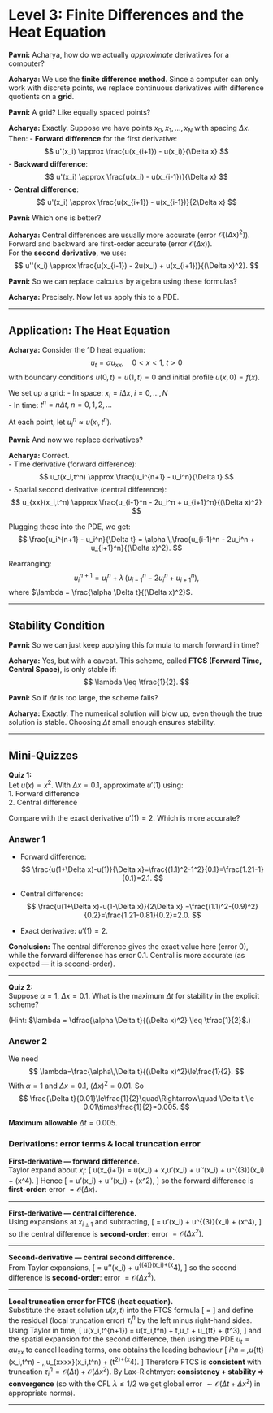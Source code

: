 # Level 3: Finite Differences and the Heat Equation

::: {.dialogue}
**Pavni:** Acharya, how do we actually *approximate* derivatives for a computer?

**Acharya:** We use the **finite difference method**. Since a computer can only work with discrete points, we replace continuous derivatives with difference quotients on a **grid**.

**Pavni:** A grid? Like equally spaced points?

**Acharya:** Exactly. Suppose we have points $x_0, x_1, \dots, x_N$ with spacing $\Delta x$. Then:
- **Forward difference** for the first derivative:
  $$
  u'(x_i) \approx \frac{u(x_{i+1}) - u(x_i)}{\Delta x}
  $$
- **Backward difference**:
  $$
  u'(x_i) \approx \frac{u(x_i) - u(x_{i-1})}{\Delta x}
  $$
- **Central difference**:
  $$
  u'(x_i) \approx \frac{u(x_{i+1}) - u(x_{i-1})}{2\Delta x}
  $$

**Pavni:** Which one is better?

**Acharya:** Central differences are usually more accurate (error $\mathcal{O}((\Delta x)^2)$). Forward and backward are first-order accurate (error $\mathcal{O}(\Delta x)$).  
For the **second derivative**, we use:
$$
u''(x_i) \approx \frac{u(x_{i-1}) - 2u(x_i) + u(x_{i+1})}{(\Delta x)^2}.
$$

**Pavni:** So we can replace calculus by algebra using these formulas?

**Acharya:** Precisely. Now let us apply this to a PDE.
:::

---

## Application: The Heat Equation

::: {.dialogue}
**Acharya:** Consider the 1D heat equation:
$$
u_t = \alpha u_{xx}, \quad 0 < x < 1,\; t>0
$$
with boundary conditions $u(0,t) = u(1,t) = 0$ and initial profile $u(x,0) = f(x)$.

We set up a grid:
- In space: $x_i = i\Delta x,\; i=0,\dots,N$  
- In time: $t^n = n\Delta t,\; n=0,1,2,\dots$

At each point, let $u_i^n \approx u(x_i,t^n)$.

**Pavni:** And now we replace derivatives?

**Acharya:** Correct.  
- Time derivative (forward difference):
  $$
  u_t(x_i,t^n) \approx \frac{u_i^{n+1} - u_i^n}{\Delta t}
  $$
- Spatial second derivative (central difference):
  $$
  u_{xx}(x_i,t^n) \approx \frac{u_{i-1}^n - 2u_i^n + u_{i+1}^n}{(\Delta x)^2}
  $$

Plugging these into the PDE, we get:
$$
\frac{u_i^{n+1} - u_i^n}{\Delta t} = \alpha \,\frac{u_{i-1}^n - 2u_i^n + u_{i+1}^n}{(\Delta x)^2}.
$$

Rearranging:
$$
u_i^{n+1} = u_i^n + \lambda\,(u_{i-1}^n - 2u_i^n + u_{i+1}^n),
$$
where $\lambda = \frac{\alpha \Delta t}{(\Delta x)^2}$.
:::

---

## Stability Condition

::: {.dialogue}
**Pavni:** So we can just keep applying this formula to march forward in time?

**Acharya:** Yes, but with a caveat. This scheme, called **FTCS (Forward Time, Central Space)**, is only stable if:
$$
\lambda \leq \tfrac{1}{2}.
$$

**Pavni:** So if $\Delta t$ is too large, the scheme fails?

**Acharya:** Exactly. The numerical solution will blow up, even though the true solution is stable. Choosing $\Delta t$ small enough ensures stability.
:::

---

## Mini-Quizzes
::: {.quiz}
**Quiz 1:**  
Let $u(x) = x^2$. With $\Delta x = 0.1$, approximate $u'(1)$ using:  
1. Forward difference  
2. Central difference  

Compare with the exact derivative $u'(1) = 2$. Which is more accurate?
:::

::: {.callout-tip collapse=true}
### Answer 1

- Forward difference:
  $$
  \frac{u(1+\Delta x)-u(1)}{\Delta x}=\frac{(1.1)^2-1^2}{0.1}=\frac{1.21-1}{0.1}=2.1.
  $$

- Central difference:
  $$
  \frac{u(1+\Delta x)-u(1-\Delta x)}{2\Delta x}
  =\frac{(1.1)^2-(0.9)^2}{0.2}=\frac{1.21-0.81}{0.2}=2.0.
  $$

- Exact derivative: $u'(1)=2$.

**Conclusion:** The central difference gives the exact value here (error $0$), while the forward difference has error $0.1$. Central is more accurate (as expected — it is second-order).
:::

---

::: {.quiz}
**Quiz 2:**  
Suppose $\alpha = 1$, $\Delta x = 0.1$. What is the maximum $\Delta t$ for stability in the explicit scheme?  

(Hint: $\lambda = \dfrac{\alpha \Delta t}{(\Delta x)^2} \leq \tfrac{1}{2}$.)
:::

::: {.callout-tip collapse=true}
### Answer 2

We need
$$
\lambda=\frac{\alpha\,\Delta t}{(\Delta x)^2}\le\frac{1}{2}.
$$
With $\alpha=1$ and $\Delta x=0.1$, $(\Delta x)^2=0.01$. So
$$
\frac{\Delta t}{0.01}\le\frac{1}{2}\quad\Rightarrow\quad
\Delta t \le 0.01\times\frac{1}{2}=0.005.
$$

**Maximum allowable** $\displaystyle \Delta t = 0.005$.
:::
::: {.callout-note collapse=true}
### Derivations: error terms & local truncation error

**First-derivative — forward difference.**  
Taylor expand about $x_i$:
\[
u(x_{i+1}) = u(x_i) + \Delta x\,u'(x_i) + \tfrac{(\Delta x)^2}{2}u''(x_i) + \tfrac{(\Delta x)^3}{6}u^{(3)}(x_i) + \mathcal{O}(\Delta x^4).
\]
Hence
\[
\frac{u(x_{i+1})-u(x_i)}{\Delta x} = u'(x_i) + \tfrac{\Delta x}{2}u''(x_i) + \mathcal{O}(\Delta x^2),
\]
so the forward difference is **first-order**: error $= \mathcal{O}(\Delta x)$.

---

**First-derivative — central difference.**  
Using expansions at $x_{i\pm1}$ and subtracting,
\[
\frac{u(x_{i+1})-u(x_{i-1})}{2\Delta x}
= u'(x_i) + \tfrac{(\Delta x)^2}{6}u^{(3)}(x_i) + \mathcal{O}(\Delta x^4),
\]
so the central difference is **second-order**: error $= \mathcal{O}(\Delta x^2)$.

---

**Second-derivative — central second difference.**  
From Taylor expansions,
\[
\frac{u(x_{i-1})-2u(x_i)+u(x_{i+1})}{(\Delta x)^2}
= u''(x_i) + \tfrac{(\Delta x)^2}{12}u^{(4)}(x_i)+\mathcal{O}(\Delta x^4),
\]
so the second difference is **second-order**: error $= \mathcal{O}(\Delta x^2)$.

---

**Local truncation error for FTCS (heat equation).**  
Substitute the exact solution $u(x,t)$ into the FTCS formula
\[
\frac{u(x_i,t^{n+1})-u(x_i,t^n)}{\Delta t}
= \alpha\frac{u(x_{i-1},t^n)-2u(x_i,t^n)+u(x_{i+1},t^n)}{(\Delta x)^2}
\]
and define the residual (local truncation error) $\tau_i^n$ by the left minus right-hand sides. Using Taylor in time,
\[
u(x_i,t^{n+1}) = u(x_i,t^n) + \Delta t\,u_t + \tfrac{\Delta t^2}{2}u_{tt} + \mathcal{O}(\Delta t^3),
\]
and the spatial expansion for the second difference, then using the PDE $u_t=\alpha u_{xx}$ to cancel leading terms, one obtains the leading behaviour
\[
\tau_i^n = \tfrac{\Delta t}{2}\,u_{tt}(x_i,t^n) - \alpha\,\tfrac{(\Delta x)^2}{12}\,u_{xxxx}(x_i,t^n) + \mathcal{O}(\Delta t^2)+\mathcal{O}(\Delta x^4).
\]
Therefore FTCS is **consistent** with truncation $\tau_i^n = \mathcal{O}(\Delta t) + \mathcal{O}(\Delta x^2)$. By Lax–Richtmyer: **consistency + stability ⇒ convergence** (so with the CFL $\lambda\le 1/2$ we get global error $\sim \mathcal{O}(\Delta t + \Delta x^2)$ in appropriate norms).
:::

---
<!-- 
## In-class Exercise (compute & evaluate local truncation error)

**Problem.** Take the heat equation with $\alpha>0$ and the exact solution
$$
u(x,t) = \sin(\pi x)\,e^{-\pi^2\alpha t}
$$
on $0\le x\le1$ (this satisfies homogeneous Dirichlet BCs). For the FTCS scheme with time step $\Delta t$ and space step $\Delta x$:

1. Derive the leading-order local truncation error $\tau_i^n$ at grid point $(x_i,t^n)$ (use the formula above).
2. Evaluate the leading terms explicitly for this $u$ (express in terms of $\alpha$, $\Delta t$, $\Delta x$, and trigonometric factors).
3. Numerically evaluate $\tau$ at $x_i=0.5$, $t^n=0$, with $\alpha=1$, $\Delta x=0.1$, $\Delta t=0.005$.

::: {.callout-tip collapse=true}
### Solution — worked steps

**1. Leading-order form.** From the derivation:
$$
\tau_i^n \approx \tfrac{\Delta t}{2}\,u_{tt}(x_i,t^n) - \alpha\,\tfrac{(\Delta x)^2}{12}\,u_{xxxx}(x_i,t^n).
$$

**2. Compute derivatives for $u(x,t)=\sin(\pi x)e^{-\pi^2\alpha t}$.**

- First, note $u_t = -\pi^2\alpha\,\sin(\pi x)e^{-\pi^2\alpha t}$, so
  $$
  u_{tt} = (\!-\pi^2\alpha\!)^2 \sin(\pi x)e^{-\pi^2\alpha t} = \pi^4\alpha^2 \sin(\pi x)e^{-\pi^2\alpha t}.
  $$

- For spatial derivatives, $\partial_x^4\sin(\pi x)=\pi^4\sin(\pi x)$, so
  $$
  u_{xxxx} = \pi^4\sin(\pi x)e^{-\pi^2\alpha t}.
  $$

Substitute into $\tau$:
$$
\tau_i^n \approx \left(\tfrac{\Delta t}{2}\,\pi^4\alpha^2 \;-\; \alpha\,\tfrac{(\Delta x)^2}{12}\,\pi^4\right)\sin(\pi x_i)\,e^{-\pi^2\alpha t^n}.
$$

Factor $\pi^4\sin(\pi x_i)e^{-\pi^2\alpha t^n}$:
$$
\tau_i^n \approx \pi^4\sin(\pi x_i)e^{-\pi^2\alpha t^n}\left(\tfrac{\alpha^2\Delta t}{2} - \alpha\,\tfrac{(\Delta x)^2}{12}\right).
$$

**3. Numeric evaluation at $x_i=0.5$, $t^n=0$, $\alpha=1$, $\Delta x=0.1$, $\Delta t=0.005$.**

Compute factors:
- $\sin(\pi x_i)=\sin(\pi/2)=1$.
- $e^{-\pi^2\alpha t^n}=e^{0}=1$.
- $\pi^4 \approx 97.4091$.

Now compute the parenthesis:
$$
\tfrac{\alpha^2\Delta t}{2} - \alpha\,\tfrac{(\Delta x)^2}{12}
= \tfrac{1\times 0.005}{2} - \tfrac{1\times 0.01}{12}
= 0.0025 - 0.0008333333 = 0.0016666667.
$$

Hence
$$
\tau \approx \pi^4 \times 1 \times 1 \times 0.0016666667
\approx 97.4091 \times 0.0016666667
\approx 0.1623485.
$$

So the leading-order truncation error at that grid point is approximately $\boxed{1.62\times 10^{-1}}$ (note: this is the residual value of substituting the exact solution into the discrete formula; the global error will be smaller when the scheme is stable and $\Delta x,\Delta t$ are refined).

**Comment:** If you make $\Delta x$ smaller (e.g. 0.05) and reduce $\Delta t$ accordingly (e.g. to respect CFL), this $\tau$ will decrease roughly like $\mathcal{O}(\Delta t + \Delta x^2)$ as expected.
:::
 -->
